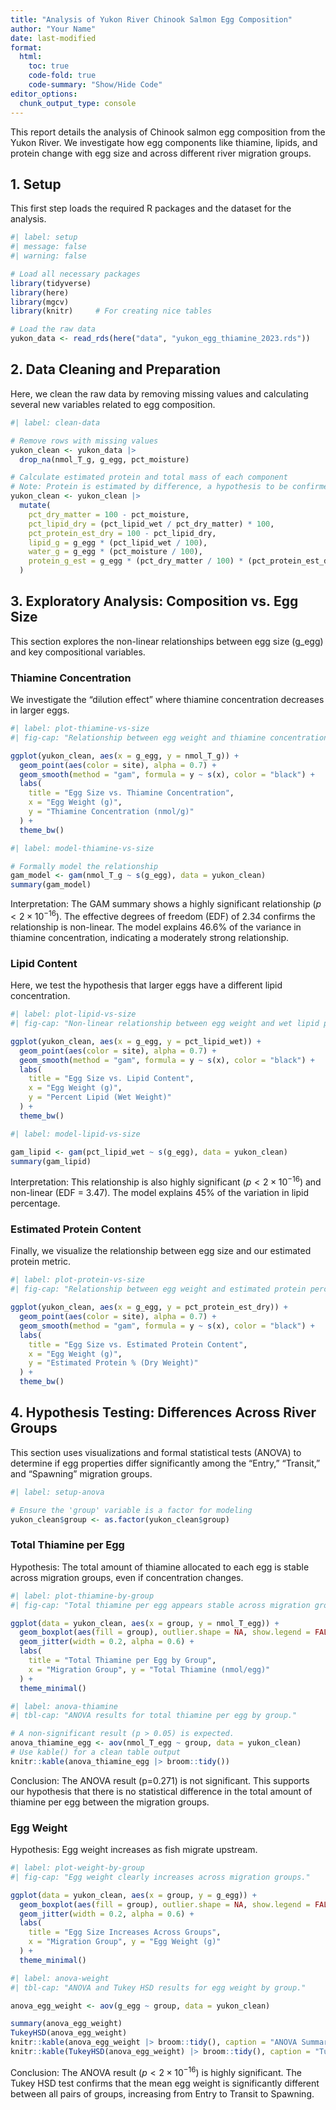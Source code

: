 ```yaml
---
title: "Analysis of Yukon River Chinook Salmon Egg Composition"
author: "Your Name"
date: last-modified
format: 
  html:
    toc: true
    code-fold: true
    code-summary: "Show/Hide Code"
editor_options: 
  chunk_output_type: console
---
```


This report details the analysis of Chinook salmon egg composition from the Yukon River. We investigate how egg components like thiamine, lipids, and protein change with egg size and across different river migration groups.

## 1. Setup

This first step loads the required R packages and the dataset for the analysis.

```r
#| label: setup
#| message: false
#| warning: false

# Load all necessary packages
library(tidyverse)
library(here)      
library(mgcv)      
library(knitr)     # For creating nice tables

# Load the raw data
yukon_data <- read_rds(here("data", "yukon_egg_thiamine_2023.rds"))

```

## 2. Data Cleaning and Preparation

Here, we clean the raw data by removing missing values and calculating several new variables related to egg composition.

```r
#| label: clean-data

# Remove rows with missing values
yukon_clean <- yukon_data |>
  drop_na(nmol_T_g, g_egg, pct_moisture)

# Calculate estimated protein and total mass of each component
# Note: Protein is estimated by difference, a hypothesis to be confirmed.
yukon_clean <- yukon_clean |>
  mutate(
    pct_dry_matter = 100 - pct_moisture,
    pct_lipid_dry = (pct_lipid_wet / pct_dry_matter) * 100,
    pct_protein_est_dry = 100 - pct_lipid_dry,
    lipid_g = g_egg * (pct_lipid_wet / 100),
    water_g = g_egg * (pct_moisture / 100),
    protein_g_est = g_egg * (pct_dry_matter / 100) * (pct_protein_est_dry / 100)
  )

```

## 3. Exploratory Analysis: Composition vs. Egg Size

This section explores the non-linear relationships between egg size (g_egg) and key compositional variables.

### Thiamine Concentration

We investigate the "dilution effect" where thiamine concentration decreases in larger eggs.

```r
#| label: plot-thiamine-vs-size
#| fig-cap: "Relationship between egg weight and thiamine concentration, showing a non-linear dilution effect."

ggplot(yukon_clean, aes(x = g_egg, y = nmol_T_g)) +
  geom_point(aes(color = site), alpha = 0.7) +
  geom_smooth(method = "gam", formula = y ~ s(x), color = "black") +
  labs(
    title = "Egg Size vs. Thiamine Concentration",
    x = "Egg Weight (g)",
    y = "Thiamine Concentration (nmol/g)"
  ) +
  theme_bw()
```

```r
#| label: model-thiamine-vs-size

# Formally model the relationship
gam_model <- gam(nmol_T_g ~ s(g_egg), data = yukon_clean)
summary(gam_model)

```

Interpretation: The GAM summary shows a highly significant relationship ($p < 2\times 10^{-16}$). The effective degrees of freedom (EDF) of 2.34 confirms the relationship is non-linear. The model explains 46.6% of the variance in thiamine concentration, indicating a moderately strong relationship.

### Lipid Content

Here, we test the hypothesis that larger eggs have a different lipid concentration.

```r
#| label: plot-lipid-vs-size
#| fig-cap: "Non-linear relationship between egg weight and wet lipid percentage."

ggplot(yukon_clean, aes(x = g_egg, y = pct_lipid_wet)) +
  geom_point(aes(color = site), alpha = 0.7) +
  geom_smooth(method = "gam", formula = y ~ s(x), color = "black") +
  labs(
    title = "Egg Size vs. Lipid Content",
    x = "Egg Weight (g)",
    y = "Percent Lipid (Wet Weight)"
  ) +
  theme_bw()

```

```r
#| label: model-lipid-vs-size

gam_lipid <- gam(pct_lipid_wet ~ s(g_egg), data = yukon_clean)
summary(gam_lipid)

```

Interpretation: This relationship is also highly significant ($p < 2 \times 10^{-16}$) and non-linear (EDF = 3.47). The model explains 45% of the variation in lipid percentage.

### Estimated Protein Content

Finally, we visualize the relationship between egg size and our estimated protein metric.

```r
#| label: plot-protein-vs-size
#| fig-cap: "Relationship between egg weight and estimated protein percentage (dry weight)."

ggplot(yukon_clean, aes(x = g_egg, y = pct_protein_est_dry)) +
  geom_point(aes(color = site), alpha = 0.7) +
  geom_smooth(method = "gam", formula = y ~ s(x), color = "black") +
  labs(
    title = "Egg Size vs. Estimated Protein Content",
    x = "Egg Weight (g)",
    y = "Estimated Protein % (Dry Weight)"
  ) +
  theme_bw()

```

## 4. Hypothesis Testing: Differences Across River Groups
This section uses visualizations and formal statistical tests (ANOVA) to determine if egg properties differ significantly among the "Entry," "Transit," and "Spawning" migration groups.

```r
#| label: setup-anova

# Ensure the 'group' variable is a factor for modeling
yukon_clean$group <- as.factor(yukon_clean$group)

```

### Total Thiamine per Egg

Hypothesis: The total amount of thiamine allocated to each egg is stable across migration groups, even if concentration changes.

```r
#| label: plot-thiamine-by-group
#| fig-cap: "Total thiamine per egg appears stable across migration groups."

ggplot(data = yukon_clean, aes(x = group, y = nmol_T_egg)) +
  geom_boxplot(aes(fill = group), outlier.shape = NA, show.legend = FALSE) +
  geom_jitter(width = 0.2, alpha = 0.6) +
  labs(
    title = "Total Thiamine per Egg by Group",
    x = "Migration Group", y = "Total Thiamine (nmol/egg)"
  ) +
  theme_minimal()
```

```r
#| label: anova-thiamine
#| tbl-cap: "ANOVA results for total thiamine per egg by group."

# A non-significant result (p > 0.05) is expected.
anova_thiamine_egg <- aov(nmol_T_egg ~ group, data = yukon_clean)
# Use kable() for a clean table output
knitr::kable(anova_thiamine_egg |> broom::tidy())
```

Conclusion: The ANOVA result (p=0.271) is not significant. This supports our hypothesis that there is no statistical difference in the total amount of thiamine per egg between the migration groups.

### Egg Weight

Hypothesis: Egg weight increases as fish migrate upstream.

```r
#| label: plot-weight-by-group
#| fig-cap: "Egg weight clearly increases across migration groups."

ggplot(data = yukon_clean, aes(x = group, y = g_egg)) +
  geom_boxplot(aes(fill = group), outlier.shape = NA, show.legend = FALSE) +
  geom_jitter(width = 0.2, alpha = 0.6) +
  labs(
    title = "Egg Size Increases Across Groups",
    x = "Migration Group", y = "Egg Weight (g)"
  ) +
  theme_minimal()
```

```r
#| label: anova-weight
#| tbl-cap: "ANOVA and Tukey HSD results for egg weight by group."

anova_egg_weight <- aov(g_egg ~ group, data = yukon_clean)

summary(anova_egg_weight)
TukeyHSD(anova_egg_weight)
knitr::kable(anova_egg_weight |> broom::tidy(), caption = "ANOVA Summary")
knitr::kable(TukeyHSD(anova_egg_weight) |> broom::tidy(), caption = "Tukey HSD Post-Hoc Test")
```

Conclusion: The ANOVA result ($p < 2 \times 10^{-16}$) is highly significant. The Tukey HSD test confirms that the mean egg weight is significantly different between all pairs of groups, increasing from Entry to Transit to Spawning.